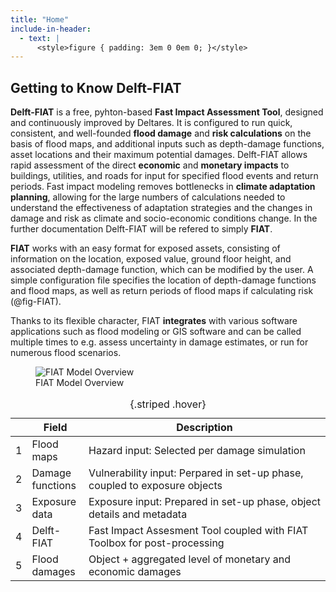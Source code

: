 ```yaml
---
title: "Home"
include-in-header:
  - text: |
      <style>figure { padding: 3em 0 0em 0; }</style>
---
```


## Getting to Know Delft-FIAT

**Delft-FIAT**  is a free, pyhton-based **Fast Impact Assessment Tool**, designed and continuously improved by Deltares. It is configured to run quick, consistent, and well-founded **flood damage** and **risk calculations** on the basis of flood maps, and additional inputs such as depth-damage functions, asset locations and their maximum potential damages. Delft-FIAT allows rapid assessment of the direct **economic** and **monetary impacts** to buildings, utilities, and roads for input for specified flood events and return periods. Fast impact modeling removes bottlenecks in **climate adaptation planning**, allowing for the large numbers of calculations needed to understand the effectiveness of adaptation strategies and the changes in damage and risk as climate and socio-economic conditions change. In the further documentation Delft-FIAT will be refered to simply **FIAT**.

**FIAT** works with an easy format for exposed assets, consisting of information on the location, exposed value, ground floor height, and associated depth-damage function, which can be modified by the user. A simple configuration file specifies the location of depth-damage functions and flood maps, as well as return periods of flood maps if calculating risk (@fig-FIAT).

Thanks to its flexible character, FIAT **integrates** with various software applications such as flood modeling or GIS software and can be called multiple times to e.g. assess uncertainty in damage estimates, or run for numerous flood scenarios.


:::{.column-page}
![FIAT Model Overview](_static/images/FIAT_Scheme2.svg){#fig-FIAT}
:::


|   | Field            | Description                                                                        |
|---|------------------|-----------------------------------------------------------------------------|
| 1 | Flood maps       | Hazard input: Selected per damage simulation                                |
| 2 | Damage functions | Vulnerability input: Perpared in set-up phase, coupled to exposure objects  |
| 3 | Exposure data    | Exposure input: Prepared in set-up phase, object details and metadata       |
| 4 | Delft-FIAT       | Fast Impact Assesment Tool coupled with FIAT Toolbox for post-processing    |
| 5 | Flood damages    | Object + aggregated level of monetary and economic damages                  |
: {.striped .hover}
